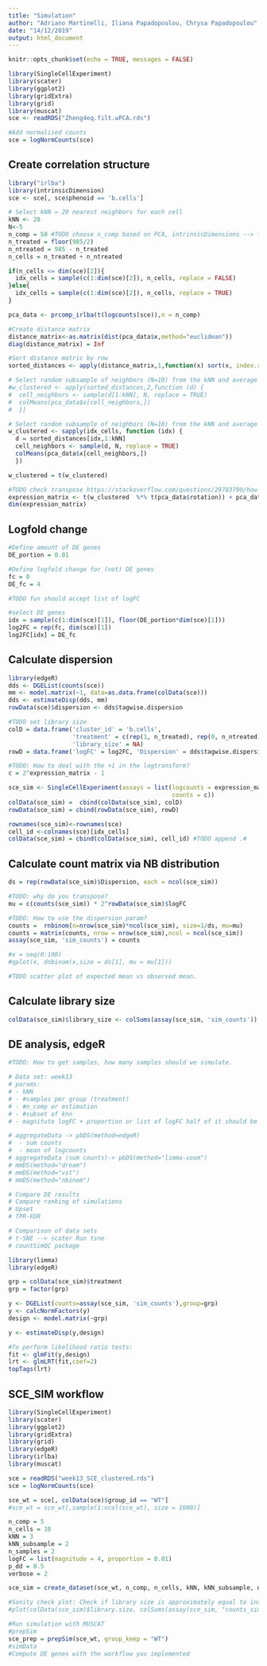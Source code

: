 ```yaml
---
title: "Simulation"
author: "Adriano Martinelli, Iliana Papadopoulou, Chrysa Papadopoulou"
date: "14/12/2019"
output: html_document
---
```


```r
knitr::opts_chunk$set(echo = TRUE, messages = FALSE)
```

```r
library(SingleCellExperiment)
library(scater)
library(ggplot2)
library(gridExtra)
library(grid)
library(muscat)
sce <- readRDS("Zheng4eq.filt.wPCA.rds")

#Add normalised counts
sce = logNormCounts(sce)
```

## Create correlation structure
```r
library("irlba")
library(intrinsicDimension)
sce <- sce[, sce$phenoid == 'b.cells']

# Select kNN = 20 nearest neighbors for each cell
kNN <- 20
N<-5
n_comp = 50 #TODO choose n_comp based on PCA, intrinsicDimensions --> function: maxgloballikelihood
n_treated = floor(985/2)
n_ntreated = 985 - n_treated
n_cells = n_treated + n_ntreated

if(n_cells <= dim(sce)[2]){
  idx_cells = sample(c(1:dim(sce)[2]), n_cells, replace = FALSE)
}else{
  idx_cells = sample(c(1:dim(sce)[2]), n_cells, replace = TRUE)
}

pca_data <- prcomp_irlba(t(logcounts(sce)),n = n_comp)

#Create distance matrix
distance_matrix<-as.matrix(dist(pca_data$x,method="euclidean"))
diag(distance_matrix) = Inf

#Sort distance matric by row
sorted_distances <- apply(distance_matrix,1,function(x) sort(x, index.return = T)$ix)

# Select random subsample of neighbors (N=10) from the kNN and average them per PCA dimention
#w_clustered <- apply(sorted_distances,2,function (d) {
#  cell_neighbors <- sample(d[1:kNN], N, replace = TRUE)
#  colMeans(pca_data$x[cell_neighbors,])
#  })

# Select random subsample of neighbors (N=10) from the kNN and average them per PCA dimention
w_clustered <- sapply(idx_cells, function (idx) {
  d = sorted_distances[idx,1:kNN]
  cell_neighbors <- sample(d, N, replace = TRUE)
  colMeans(pca_data$x[cell_neighbors,])
  })

w_clustered = t(w_clustered)

#TODO check transpose https://stackoverflow.com/questions/29783790/how-to-reverse-pca-in-prcomp-to-get-original-data
expression_matrix <- t(w_clustered  %*% t(pca_data$rotation)) + pca_data$center
dim(expression_matrix)

```

## Logfold change
```r
#Define amount of DE genes
DE_portion = 0.01

#Define logfold change for (not) DE genes
fc = 0
DE_fc = 4

#TODO fun should accept list of logFC

#select DE genes
idx = sample(c(1:dim(sce)[1]), floor(DE_portion*dim(sce)[1]))
log2FC = rep(fc, dim(sce)[1])
log2FC[idx] = DE_fc 
```

## Calculate dispersion
```r
library(edgeR)
dds <- DGEList(counts(sce))
mm <- model.matrix(~1, data=as.data.frame(colData(sce)))
dds <- estimateDisp(dds, mm)
rowData(sce)$dispersion <- dds$tagwise.dispersion
```

```r
#TODO set library size
colD = data.frame('cluster_id' = 'b.cells',
                  'treatment' = c(rep(1, n_treated), rep(0, n_ntreated)),
                  'library_size' = NA)
rowD = data.frame('logFC' = log2FC, 'Dispersion' = dds$tagwise.dispersion)
```


```r
#TODO: How to deal with the +1 in the logtransform?
c = 2^expression_matrix - 1

sce_sim <- SingleCellExperiment(assays = list(logcounts = expression_matrix,
                                              counts = c))
colData(sce_sim) =  cbind(colData(sce_sim), colD)
rowData(sce_sim) = cbind(rowData(sce_sim), rowD)

rownames(sce_sim)<-rownames(sce)
cell_id <-colnames(sce)[idx_cells]
colData(sce_sim) = cbind(colData(sce_sim), cell_id) #TODO append .#
```

## Calculate count matrix via NB distribution
```r
ds = rep(rowData(sce_sim)$Dispersion, each = ncol(sce_sim)) 

#TODO: why do you transpose?
mu = c(counts(sce_sim)) * 2^rowData(sce_sim)$logFC

#TODO: How to use the dispersion param?
counts =  rnbinom(n=nrow(sce_sim)*ncol(sce_sim), size=1/ds, mu=mu)
counts = matrix(counts, nrow = nrow(sce_sim),ncol = ncol(sce_sim))
assay(sce_sim, 'sim_counts') = counts

#x = seq(0:100)
#qplot(x, dnbinom(x,size = ds[1], mu = mu[1]))

#TODO scatter plot of expected mean vs observed mean.
```

## Calculate library size
```r
colData(sce_sim)$library_size <- colSums(assay(sce_sim, 'sim_counts'))
```

## DE analysis, edgeR
```r
#TODO: How to get samples, how many samples should we simulate.

# Data set: week13
# params: 
# - kNN
# - #samples per group (treatment)
# - #n_comp or estimation
# - #subset of knn
# - magnitute logFC + proportion or list of logFC half of it should be inversed.

# aggregateData -> pbDS(method=edgeR)
#  - sum counts
#  - mean of logcounts
# aggregateData (sum counts)-> pbDS(method="limma-voom")
# mmDS(method="dream")
# mmDS(method="vst")
# mmDS(method="nbinom")

# Compare DE results 
# Compare ranking of simulations
# Upset 
# TPR-FDR

# Comparison of data sets
# t-SNE --> scater Run tsne
# countSimQC package

library(limma)
library(edgeR)

grp = colData(sce_sim)$treatment
grp = factor(grp)

y <- DGEList(counts=assay(sce_sim, 'sim_counts'),group=grp)
y <- calcNormFactors(y)
design <- model.matrix(~grp)

y <- estimateDisp(y,design)

#To perform likelihood ratio tests:
fit <- glmFit(y,design)
lrt <- glmLRT(fit,coef=2)
topTags(lrt)
```

## SCE_SIM workflow
```r
library(SingleCellExperiment)
library(scater)
library(ggplot2)
library(gridExtra)
library(grid)
library(edgeR)
library(irlba)
library(muscat)

sce = readRDS("week13_SCE_clustered.rds")
sce = logNormCounts(sce)

sce_wt = sce[, colData(sce)$group_id == "WT"]
#sce_wt = sce_wt[,sample(1:ncol(sce_wt), size = 1000)]

n_comp = 5
n_cells = 10
kNN = 3
kNN_subsample = 2
n_samples = 2
logFC = list(magnitude = 4, proportion = 0.01)
p_dd = 0.5
verbose = 2

sce_sim = create_dataset(sce_wt, n_comp, n_cells, kNN, kNN_subsample, n_samples, logFC, p_dd, verbose)

#Sanity check plot: Check if library size is approximately equal to indicated library size of original dat
#plot(colData(sce_sim)$library.size, colSums(assay(sce_sim, "counts_sim")))

```

```r
#Run simulation with MUSCAT
#prepSim
sce_prep = prepSim(sce_wt, group_keep = "WT")
#simData
#Compute DE genes with the workflow you implemented



```

